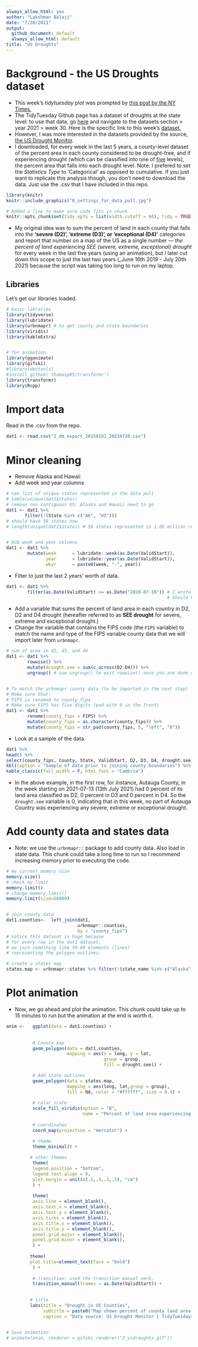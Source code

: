 ```yaml
---
always_allow_html: yes
author: "Lakshman Balaji"
date: "7/20/2021"
output:
  github_document: default
  always_allow_html: default
title: "US Droughts"
---
```


# Background - the US Droughts dataset

* This week's *tidytuesday* plot was prompted by [this post by the NY Times.](https://www.nytimes.com/interactive/2021/06/11/climate/california-western-drought-map.html)
* The TidyTuesday Github page has a dataset of droughts at the state level: to use that data, go [here](https://github.com/rfordatascience/tidytuesday) and navigate to the datasets section > year 2021 > week 30. Here is the specific link to this week's [dataset.](https://github.com/rfordatascience/tidytuesday/blob/master/data/2021/2021-07-20/readme.md.)
* However, I was more interested in the datasets provided by the source, [the US Drought Monitor](https://droughtmonitor.unl.edu/DmData/DataDownload/ComprehensiveStatistics.aspx). 
* I downloaded, for every week in the last 5 years, a county-level dataset of the percent area in each county considered to be drought-free, and if experiencing drought (which can be classified into one of [five](https://droughtmonitor.unl.edu/About/WhatistheUSDM.aspx) levels), the percent area that falls into each drought level. Note: I prefered to set the _Statistics Type_ to 'Categorical' as opposed to cumulative. If you just want to replicate this analysis though, you don't need to download the data. Just use the .csv that I have included in this repo.
```r

library(knitr)
knitr::include_graphics("0_settings_for_data_pull.jpg")

# Added a line to make sure code fits in chunk
knitr::opts_chunk$set(tidy.opts = list(width.cutoff = 60), tidy = TRUE)
```
* My original idea was to sum the percent of land in each county that falls into the **'severe (D2)', 'extreme (D3)', or 'exceptional (D4)'** categories and report that number on a map of the US as a single number — _the percent of land experiencing SEE (severe, extreme, exceptional) drought_ for every week in the last five years (using an animation), but I later cut down this scope to just the last two years (_June 16th 2019 - July 20th 2021) because the script was taking too long to run on my laptop.

## Libraries

Let's get our libraries loaded.

```r

# basic libraries
library(tidyverse)
library(lubridate)
library(urbnmapr) # to get county and state boundaries
library(viridis)
library(kableExtra)


# for animation
library(gganimate)
library(gifski)
#library(devtools)
#install_github('thomasp85/transformr')
library(transformr)
library(Rcpp)


```



# Import data

Read in the .csv from the repo.
```r

dat1 <- read.csv("1_dm_export_20150101_20210720.csv")

```


# Minor cleaning

* Remove Alaska and Hawaii
* Add week and year columns
```r

# see list of unique states represented in the data pull
# table(unique(dat1$State))
# remove non contiguous US: Alaska and Hawaii need to go
dat1 <- dat1 %>% 
       filter(!(State %in% c("AK", "HI")))
# should have 50 states now
# length(unique(dat1$State)) # 50 states represented in 1.08 million records


# Add week and year columns
dat1 <- dat1 %>%
        mutate(week      = lubridate::week(as.Date(ValidStart)),
               year      = lubridate::year(as.Date(ValidStart)),
               wkyr      = paste0(week, "-", year))

```

* Filter to just the last 2 years' worth of data.

```r

dat1 <- dat1 %>% 
        filter(as.Date(ValidStart) >= as.Date("2019-07-16")) # I wrote this script in July 2021 so chose July 2019 as cut-off
                                                             # Should have just 334,530 obs

```



* Add a variable that sums the percent of land area in each country in D2, D2 and D4 drought (hereafter referred to as **SEE drought** for severe, extreme and exceptional drought.)
* Change the variable that contains the FIPS code (the `FIPS` variable) to match the name and type of the FIPS variable county data that we will import later from `urbnmapr`.

```r

# sum of area in d2, d3, and d4
dat1 <- dat1 %>%
        rowwise() %>%
        mutate(drought.see = sum(c_across(D2:D4))) %>%
        ungroup() # use ungroup() to exit rowwise() once you are done computing operations by row


# To match the urbnmapr county data (to be imported in the next step)
# Make sure that:
# FIPS is renamed to county_fips
# Make sure FIPS has five digits (pad with 0 in the front)
dat1 <- dat1 %>% 
        rename(county_fips = FIPS) %>%  
        mutate(county_fips = as.character(county_fips)) %>%
        mutate(county_fips = str_pad(county_fips, 5, "left", "0"))

```

* Look at a sample of the data.

```r

dat1 %>%
head() %>%
select(county_fips, County, State, ValidStart, D2, D3, D4, drought.see) %>%
kbl(caption = "Sample of data prior to joining county boundaries") %>%
kable_classic(full_width = F, html_font = "Cambria") 


```
* In the above example, in the first row, for instance, Autauga County, in the week starting on 2021-07-13 (13th July 2021) had 0 percent of its land area classified as D2, 0 percent in D3 and 0 percent in D4. So the `drought.see` variable is 0, indicating that in this week, no part of Autauga Country was experiencing any severe, extreme or exceptional drought.



# Add county data and states data

* Note: we use the `urbnmapr::` package to add county data. Also load in state data. This chunk could take a long time to run so I recommend increasing memory prior to executing the code.

```r

# my current memory size
memory.size() 
# check my limit
memory.limit() 
# change memory.limit()
memory.limit(size=56000) 


# join county data
dat1.counties<-  left_join(dat1, 
                           urbnmapr::counties, 
                           by = "county_fips")
# notice this dataset is huge because 
# for every row in the dat1 dataset,
# we join something like 50-60 elements (lines)
# representing the polygon outlines.

# create a states map
states.map <- urbnmapr::states %>% filter(!(state_name %in% c("Alaska", "Hawaii")))

```


# Plot animation


* Now, we go ahead and plot the animation. This chunk could take up to 15 minutes to run but the animation at the end is worth it.

```r



anim <-   ggplot(data = dat1.counties) +
          
        
          # County map
          geom_polygon(data = dat1.counties,
                       mapping = aes(x = long, y = lat,
                                     group = group,
                                     fill = drought.see)) +

          # Add state outlines
          geom_polygon(data = states.map,
                       mapping = aes(long, lat,group = group),
                       fill = NA, color = "#ffffff", size = 0.4) +
  
          # color scale
          scale_fill_viridis(option = "B",
                             name = "Percent of land area experiencing SEE drought") +
  
          # coordinates
          coord_map(projection = "mercator") +

          # theme
          theme_minimal() +
  
         # other themes
          theme(
          legend.position = "bottom",
          legend.text.align = 0,
          plot.margin = unit(c(.5,.5,.2,.5), "cm")
          ) +
  
          theme(
          axis.line = element_blank(),
          axis.text.x = element_blank(),
          axis.text.y = element_blank(),
          axis.ticks = element_blank(),
          axis.title.x = element_blank(),
          axis.title.y = element_blank(),
          panel.grid.major = element_blank(),
          panel.grid.minor = element_blank(),
          ) +
  
         theme(
         plot.title=element_text(face = "bold")
          ) +
  
          # transition: used the transition manual verb.
          transition_manual(frames = as.Date(ValidStart)) +
  

         # title
         labs(title = "Drought in US Counties",
              subtitle = paste0("Map shows percent of county land area experiencing \nsevere, extreme or exceptional (SEE) drought in the week of ",                                 "{current_frame}"),
              caption = "Data source: US Drought Monitor | TidyTuesdays | @LakshmanBalaji9")


# Save animation
# animate(anim, renderer = gifski_renderer("3_usdroughts.gif"))

```


